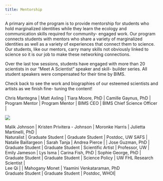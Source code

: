 ```yaml
---
title: Mentorship
---
```


A primary aim of the program is to provide mentorship for students who hold marginalized identities while they learn the ecology and communication skills required for community- engaged work. Our program connects students with mentors who share a variety of marginalized identities as well as a variety of experiences that connect them to science. Our students, like our mentors, carry many skills not obviously linked to science so it is our job to make these networking connections.

Over the last tow sessions, students have engaged with more than 20 scientists in our "Meet A Scientist" speaker and skill- builder series. All student speakers were compensated for their time by BIMS.

Check back to see the work and biographies of our esteemed scientists and artists as we finish fine- tuning the content!

| Chris Mantegna \| Matt Axling \| Tiara Moore, PhD \| Camille Gaynus, PhD \|
| Program Mentor \| Program Mentor \| BIMS CEO \| BIMS Chief Science Officer \|

![](images/chrismentorblock.png)

 
| Malik Johnson \| Kristen Privitera - Johnson \| Moronke Harris \| Julietta Martinelli, PhD \|
| Naturalist \| Graduate Student \| Graduate Student \| Postdoc, UW SAFS \|



| Natalie Baillargeon \| Sarah Tanja \| Andrea Pierce \| \| Jose Guzman, PhD \|
| Graduate Student \| Graduate Student \| Scientific Artist \| Professor, UW \|



| Emily Jameson \| Lys Isma \| Carina Fish, PhD \| Sophie George, PhD \|
| Graduate Student \| Graduate Student \| Science Policy \| UW FHL Research Scientist \|



| Lee Qi \| \| Mahogany Monet \| Yaamini Venkataraman, PhD
| Graduate Student \| Graduate Student \| Postdoc, WHOI\| 

